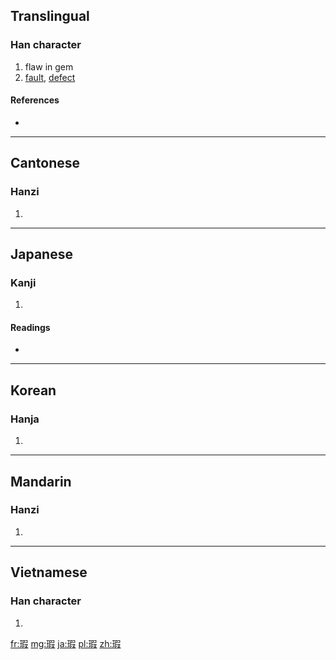 ==Translingual==

===Han character===
{{Han char|rn=96|rad=玉|as=09|sn=13|four=1714<sub>7</sub>|canj=一土口尸水 (MGRSE)}}

# flaw in gem
# [[fault]], [[defect]]

====References====
* {{Han ref|kx=0737.180|dkj=21120|dj=1148.180|hdz=21128.140|uh=7455|ud=29781|bh=B7E5|bd=47077}}

----

==Cantonese==

===Hanzi===
{{yue-hanzi|jyut=|y=ha4}}

# {{defn|lang=yue|sort=玉09}}

----

==Japanese==

===Kanji===
{{ja-kanji|grade=|rs=玉09}}

# {{defn|lang=ja|sort=玉09}}

====Readings====
* {{ja-readings|on=[[か]] (ka)|kun=[[きず]] (kizu), [[なんぞ]] (nanzo)|nanori=}}

----

==Korean==

===Hanja===
{{ko-hanja|hangeul=하|eumhun=|rv=ha|mr=ha|y=ha}}

# {{defn|lang=ko|sort=玉09}}

----

==Mandarin==

===Hanzi===
{{cmn-hanzi|pin=[[xiá]] ([[xia2]])|wg=hsia<sup>2</sup>}}

# {{defn|lang=cmn|sort=玉09}}

----

==Vietnamese==

===Han character===
{{vi-hantu|[[hà]]|rs=玉09}}

# {{defn|lang=vi|sort=玉09}}

[[fr:瑕]]
[[mg:瑕]]
[[ja:瑕]]
[[pl:瑕]]
[[zh:瑕]]